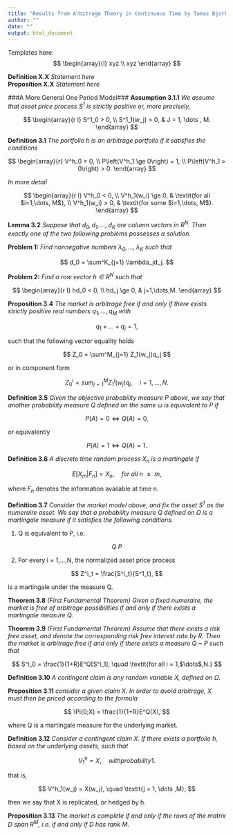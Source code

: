 ```yaml
---
title: "Results from Arbitrage Theory in Continuous Time by Tomas Bjork"
author: ""
date: ""
output: html_document
---
```


Templates here:  
$$ 
\begin{array}{l}
xyz
\\
xyz
\end{array}
$$

__Definition X.X__ _Statement here_  
__Proposition X.X__ _Statement here_  

###A More General One Period Model###
__Assumption 3.1.1__ _We assume that asset price process $S^1$ is strictly positive or, more precisely,_  

$$
\begin{array}{r l} 
S^1_0 > 0, \\
S^1_1(w_j) > 0, & J = 1, \dots , M.
\end{array}
$$  

__Definition 3.1__ _The portfolio h is an arbitrage portfolio if it satisfies the conditions_  

$$
\begin{array}{r} 
V^h_0 = 0, \\
P\left(V^h_1 \ge 0\right) = 1, \\
P\left(V^h_1 > 0\right) > 0.
\end{array}
$$

_In more detail_  

$$
\begin{array}{r l} 
V^h_0 < 0, \\
V^h_1(w_i) \ge 0, & \textit{for all $i=1,\dots, M$}, \\
V^h_1(w_i) > 0, & \textit{for some $i=1,\dots, M$}.
\end{array}
$$  

__Lemma 3.2__ _Suppose that $d_0,d_1,\dots,d_K$ are column vectors in $R^N$. Then exactly one of the two following problems possesses a solution._

__Problem 1:__ _Find nonnegative numbers $\lambda_0,\dots,\lambda_K$ such that_  

$$
d_0 = \sum^K_{j=1} \lambda_jd_j.
$$

__Problem 2:__ _Find a row vector $h \in R^N$ such that_  

$$
\begin{array}{r l}
hd_0 < 0, \\
hd_j \ge 0, & j=1,\dots,M.
\end{array}
$$

__Proposition 3.4__ _The market is arbitrage free if and only if there exists strictly positive real numbers $q_1, ... , q_M$ with_ 

$$
q_1 + \dots + q_j = 1,
$$

such that the following vector equality holds

$$
Z_0 = \sum^M_{j=1} Z_1(w_j)q_j
$$

or in component form

$$
Z^i_0 = sum^M_{j=1} Z^i_1(w_j)q_j, \quad i = 1, \dots, N.
$$

__Definition 3.5__ _Given the objective probability measure P above, we say that another probability measure Q defined on the same $\omega$ is equivalent to P if_  

$$
P(A) = 0 \Longleftrightarrow Q(A) = 0,
$$

or equivalently  

$$
P(A) = 1 \Longleftrightarrow Q(A) = 1.
$$

__Definition 3.6__ _A discrete time random process $X_n$ is a martingale if_  

$$
E[X_m|F_n] = X_n, \quad \textit{for all n $\le$ m},
$$

where $F_n$ denotes the information available at time n.

__Definition 3.7__ _Consider the market model above, and fix the asset $S^1$ as the numeraire asset. We say that a probability measure $Q$ defined on $\Omega$ is a martingale measure if it satisfies the following conditions._

1. Q is equivalent to P, i.e.  

$$
Q ~ P
$$

2. For every i = 1,...,N, the normalized asset price process  

$$
Z^i_t = \frac{S^i_t}{S^1_t},
$$

is a martingale under the measure Q.

__Theorem 3.8__ _(First Fundamental Theorem) Given a fixed numeraire, the market is free of arbitrage possibilities if and only if there exists a martingale measure Q._

__Theorem 3.9__ _(First Fundamental Theorem) Assume that there exists a risk free asset, and denote the corresponding risk free interest rate by R. Then the market is arbitrage free if and only if there exists a measure Q ~ P such that_  

$$
S^i_0 = \frac{1}{1+R}E^Q[S^i_1], \quad \textit{for all i = 1,$\dots$,N.}
$$

__Definition 3.10__ _A contingent claim is any random variable X, defined on $\Omega$._

__Proposition 3.11__ _consider a given claim X. In order to avoid arbitrage, X must then be priced according to the formula_

$$ 
\Pi(0;X) = \frac{1}{1+R}E^Q[X],
$$

where Q is a martingale measure for the underlying market.

__Definition 3.12__ _Consider a contingent claim X. If there exists a portfolio h, based on the underlying assets, such that_

$$
V^h_1 = X, \quad with probability 1.
$$

that is,  

$$
V^h_1(w_j) = X(w_j), \quad \textit{j = 1, \dots ,M},
$$

then we say that X is replicated, or hedged by h.

__Proposition 3.13__ _The market is complete if and only if the rows of the matrix D span $R^M$, i.e. if and only if D has rank M._

